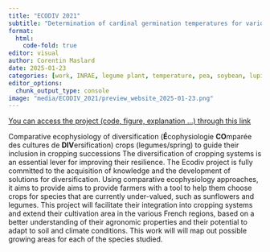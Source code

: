 ```yaml
---
title: "ECODIV 2021"
subtitle: "Determination of cardinal germination temperatures for various seed legumes"
format:
  html:
    code-fold: true
editor: visual
author: Corentin Maslard
date: 2025-01-23
categories: [work, INRAE, legume plant, temperature, pea, soybean, lupin, faba bean, lentils, chickpea]
editor_options: 
  chunk_output_type: console
image: "media/ECODIV_2021/preview_website_2025-01-23.png"
---
```


[You can access the project (code, figure, explanation ...) through this link](https://cmaslard.xyz/ECODIV_2021/)

Comparative ecophysiology of diversification (**É**cophysiologie **CO**mparée des cultures de **DIV**ersification) crops (legumes/spring) to guide their inclusion in cropping successions The diversification of cropping systems is an essential lever for improving their resilience. The Ecodiv project is fully committed to the acquisition of knowledge and the development of solutions for diversification. Using comparative ecophysiology approaches, it aims to provide aims to provide farmers with a tool to help them choose crops for species that are currently under-valued, such as sunflowers and legumes. This project will facilitate their integration into cropping systems and extend their cultivation area in the various French regions, based on a better understanding of their agronomic properties and their potential to adapt to soil and climate conditions. This work will will map out possible growing areas for each of the species studied.
